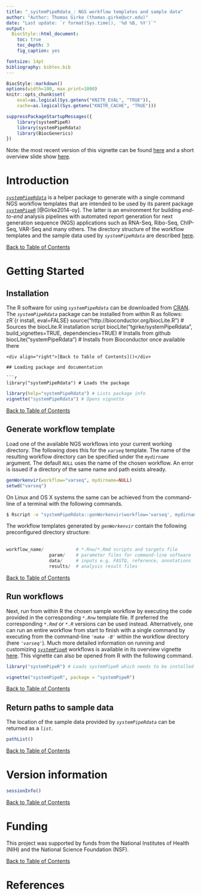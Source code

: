 ```yaml
---
title: "_systemPipeRdata_: NGS workflow templates and sample data" 
author: "Author: Thomas Girke (thomas.girke@ucr.edu)"
date: "Last update: `r format(Sys.time(), '%d %B, %Y')`" 
output:
  BiocStyle::html_document:
    toc: true
    toc_depth: 3
    fig_caption: yes

fontsize: 14pt
bibliography: bibtex.bib
---
```

<!--
%\VignetteEngine{knitr::rmarkdown}
%\VignetteIndexEntry{Overview Vignette}
%\VignetteDepends{methods}
%\VignetteKeywords{compute cluster, pipeline, reports}
%\VignettePackage{systemPipeRdata}
-->

<!---
- Compile from command-line
Rscript -e "rmarkdown::render('systemPipeRdata.Rmd')"; R CMD Stangle systemPipeRdata.Rmd

- Commit to github
git commit -am "some edits"; git push -u origin master

- To customize font size and other style features, add this line to output section in preamble:  
    css: style.css
-->

```r
BiocStyle::markdown()
options(width=100, max.print=1000)
knitr::opts_chunk$set(
    eval=as.logical(Sys.getenv("KNITR_EVAL", "TRUE")),
    cache=as.logical(Sys.getenv("KNITR_CACHE", "TRUE")))
```

```r
suppressPackageStartupMessages({
    library(systemPipeR)
    library(systemPipeRdata)
    library(BiocGenerics)
})
```

Note: the most recent version of this vignette can be found <a href="https://htmlpreview.github.io/?https://github.com/tgirke/systemPipeRdata/blob/master/vignettes/systemPipeRdata.html">here</a> and a short overview slide show [here](https://htmlpreview.github.io/?https://github.com/tgirke/systemPipeR/blob/master/inst/extdata/slides/systemPipeRslides.html).

# Introduction
[_`systemPipeRdata`_](https://github.com/tgirke/systemPipeRdata) is a helper package to generate with a single command NGS workflow templates that are intended to be used by its parent package [_`systemPipeR`_](http://www.bioconductor.org/packages/devel/bioc/html/systemPipeR.html) [@Girke2014-oy]. The latter is an environment for building *end-to-end* analysis pipelines with automated report generation for next generation sequence (NGS) applications such as RNA-Seq, Ribo-Seq, ChIP-Seq, VAR-Seq and many others. The directory structure of the workflow templates and the sample data used by _`systemPipeRdata`_ are described [here](http://bioconductor.org/packages/release/bioc/vignettes/systemPipeR/inst/doc/systemPipeR.html#load-sample-data-and-workflow-templates).

<div align="right">[Back to Table of Contents]()</div>

# Getting Started

## Installation
The R software for using _`systemPipeRdata`_ can be downloaded from [CRAN](http://cran.at.r-project.org). The _`systemPipeRdata`_ package can be installed from within R as follows: 
zR`{r install, eval=FALSE}
source("http://bioconductor.org/biocLite.R") # Sources the biocLite.R installation script 
biocLite("tgirke/systemPipeRdata", build_vignettes=TRUE, dependencies=TRUE) # Installs from github
biocLite("systemPipeRdata") # Installs from Bioconductor once available there
```
<div align="right">[Back to Table of Contents]()</div>

## Loading package and documentation

```r
library("systemPipeRdata") # Loads the package
```
```r
library(help="systemPipeRdata") # Lists package info
vignette("systemPipeRdata") # Opens vignette
```
<div align="right">[Back to Table of Contents]()</div>

## Generate workflow template
Load one of the available NGS workflows into your current working directory. The following does this for the _`varseq`_ template. The name of the resulting workflow directory can be specified under the _`mydirname`_ argument. The default _`NULL`_ uses the name of the chosen workflow. An error is issued if a directory of the same name and path exists already.
```r
genWorkenvir(workflow="varseq", mydirname=NULL)
setwd("varseq")
```

On Linux and OS X systems the same can be achieved from the command-line of a terminal with the following commands.
```.sh
$ Rscript -e "systemPipeRdata::genWorkenvir(workflow='varseq', mydirname=NULL)"
```

The workflow templates generated by _`genWorkenvir`_ contain the following preconfigured directory structure:
<br></br>
```r
workflow_name/            # *.Rnw/*.Rmd scripts and targets file
                param/    # parameter files for command-line software 
                data/     # inputs e.g. FASTQ, reference, annotations
                results/  # analysis result files
```


<div align="right">[Back to Table of Contents]()</div>

## Run workflows
Next, run from within R the chosen sample workflow by executing the code provided in the corresponding _`*.Rnw`_ template file. If preferred the corresponding _`*.Rmd`_ or _`*.R`_ versions can be used instead. Alternatively, one can run an entire workflow from start to finish with a single command by executing from the command-line _`'make -B'`_ within the workflow directory (here _`'varseq'`_). Much more detailed information on running and customizing [_`systemPipeR`_](http://www.bioconductor.org/packages/devel/bioc/html/systemPipeR.html) workflows is available in its overview vignette [here](http://www.bioconductor.org/packages/devel/bioc/vignettes/systemPipeR/inst/doc/systemPipeR.html). This vignette can also be opened from R with the following command. 
```r
library("systemPipeR") # Loads systemPipeR which needs to be installed via biocLite() from Bioconductor 
```
```r
vignette("systemPipeR", package = "systemPipeR")
```
<div align="right">[Back to Table of Contents]()</div>

## Return paths to sample data
The location of the sample data provided by _`systemPipeRdata`_ can be returned as a _`list`_.
```r
pathList()
```
<div align="right">[Back to Table of Contents]()</div>

# Version information

```r
sessionInfo()
```
<div align="right">[Back to Table of Contents]()</div>

# Funding
This project was supported by funds from the National Institutes of Health (NIH) and the National Science Foundation (NSF).

<div align="right">[Back to Table of Contents]()</div>


# References
